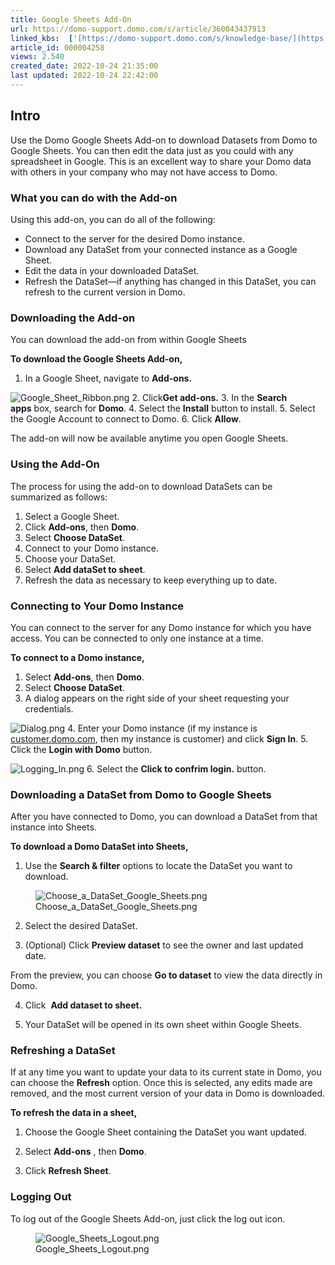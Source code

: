 ```yaml
---
title: Google Sheets Add-On
url: https://domo-support.domo.com/s/article/360043437913
linked_kbs:  ['[https://domo-support.domo.com/s/knowledge-base/](https://domo-support.domo.com/s/knowledge-base/)', '[https://domo-support.domo.com/s/](https://domo-support.domo.com/s/)', '[https://domo-support.domo.com/s/topic/0TO5w000000ZamqGAC](https://domo-support.domo.com/s/topic/0TO5w000000ZamqGAC)', '[https://domo-support.domo.com/s/topic/0TO5w000000Zao3GAC](https://domo-support.domo.com/s/topic/0TO5w000000Zao3GAC)', '[https://domo-support.domo.com/s/article/360043437913](https://domo-support.domo.com/s/article/360043437913)', '[https://domo-support.domo.com/s/topic/0TO5w000000Zao3GAC/plugins-for-sharing-domo-content](https://domo-support.domo.com/s/topic/0TO5w000000Zao3GAC/plugins-for-sharing-domo-content)', '[https://domo-support.domo.com/s/article/360043429933](https://domo-support.domo.com/s/article/360043429933)', '[https://domo-support.domo.com/s/article/360043429953](https://domo-support.domo.com/s/article/360043429953)', '[https://domo-support.domo.com/s/article/360042925494](https://domo-support.domo.com/s/article/360042925494)', '[https://domo-support.domo.com/s/article/360043429913](https://domo-support.domo.com/s/article/360043429913)', '[https://domo-support.domo.com/s/article/4408174643607](https://domo-support.domo.com/s/article/4408174643607)', '[https://domo-support.domo.com/s/login/](https://domo-support.domo.com/s/login/)']
article_id: 000004258
views: 2.540
created_date: 2022-10-24 21:35:00
last updated: 2022-10-24 22:42:00
---
```




Intro
-----


Use the Domo Google Sheets Add-on to download Datasets from Domo to Google Sheets. You can then edit the data just as you could with any spreadsheet in Google. This is an excellent way to share your Domo data with others in your company who may not have access to Domo.


### What you can do with the Add-on


Using this add-on, you can do all of the following:


* Connect to the server for the desired Domo instance.
* Download any DataSet from your connected instance as a Google Sheet.
* Edit the data in your downloaded DataSet.
* Refresh the DataSet—if anything has changed in this DataSet, you can refresh to the current version in Domo.


### Downloading the Add-on


You can download the add-on from within Google Sheets


**To download the Google Sheets Add-on,**


1. In a Google Sheet, navigate to **Add-ons.**  
  
![Google_Sheet_Ribbon.png](Google_Sheet_Ribbon.png)
2. Click**Get add-ons.**
3. In the **Search apps** box, search for **Domo**.
4. Select the **Install** button to install.
5. Select the Google Account to connect to Domo.
6. Click **Allow**.


The add-on will now be available anytime you open Google Sheets.


### Using the Add-On


The process for using the add-on to download DataSets can be summarized as follows:


1. Select a Google Sheet.
2. Click **Add-ons**, then **Domo**.
3. Select **Choose DataSet**.
4. Connect to your Domo instance.
5. Choose your DataSet.
6. Select **Add dataSet to sheet**.
7. Refresh the data as necessary to keep everything up to date.


### Connecting to Your Domo Instance


You can connect to the server for any Domo instance for which you have access. You can be connected to only one instance at a time.


**To connect to a Domo instance,**


1. Select **Add-ons**, then **Domo**.
2. Select **Choose DataSet**.
3. A dialog appears on the right side of your sheet requesting your credentials.  
  
![Dialog.png](Dialog.png)
4. Enter your Domo instance (if my instance is [customer.domo.com](http://customer.domo.com), then my instance is customer) and click **Sign In**.
5. Click the **Login with Domo** button.  
  
![Logging_In.png](Logging_In.png)
6. Select the **Click to confrim login.** button.


### Downloading a DataSet from Domo to Google Sheets


After you have connected to Domo, you can download a DataSet from that instance into Sheets.


**To download a Domo DataSet into Sheets,**


1. Use the **Search & filter** options to locate the DataSet you want to download.


![Choose_a_DataSet_Google_Sheets.png](Choose_a_DataSet_Google_Sheets.png)


2. Select the desired DataSet.


3. (Optional) Click **Preview dataset** to see the owner and last updated date.


From the preview, you can choose **Go to dataset** to view the data directly in Domo.


4. Click  **Add dataset to sheet.**


5. Your DataSet will be opened in its own sheet within Google Sheets.


### Refreshing a DataSet


If at any time you want to update your data to its current state in Domo, you can choose the **Refresh** option. Once this is selected, any edits made are removed, and the most current version of your data in Domo is downloaded.


**To refresh the data in a sheet,**


1. Choose the Google Sheet containing the DataSet you want updated.


2. Select **Add-ons** , then **Domo**.


3. Click **Refresh Sheet**.


### Logging Out


To log out of the Google Sheets Add-on, just click the log out icon.


![Google_Sheets_Logout.png](Google_Sheets_Logout.png)


 


 


 


 

